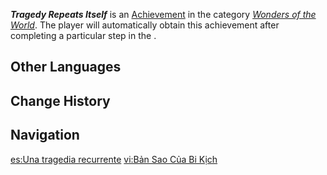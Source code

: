 {{Achievement Infobox
|id           = 84302
|order id     = 5081
|category     = Wonders of the World
|description  = Reveal the truth behind the "serial disappearances case."
|requirements = 
|primogems    = 5
|tracking     = 
|topic        = 
|type         = Quest
|quest        = As Light Rain Falls Without Reason
|hidden       = 1
}}
'''''Tragedy Repeats Itself''''' is an [[Achievement]] in the category ''[[Wonders of the World]]''. The player will automatically obtain this achievement after completing a particular step in the {{Quest|When All Return to the Waters}}.
<!--
==Gameplay Notes==
*-->

==Other Languages==
{{Other Languages
|en      = Tragedy Repeats Itself
|zhs     = 悲剧的复写
|zhs_rm  = Bēijù de Fùxiě
|zht     = 悲劇的複寫
|zht_rm  = Bēijù de Fùxiě
|zh_tl   = Tragedy's Replication
|ja      = 悲劇の複写
|ja_rm   = Higeki no Fukusha
|ja_tl   = Tragedy's Replication
|ko      = 비극의 반복
|ko_rm   = 
|ko_tl   = 
|es      = Una tragedia recurrente
|es_tl   = A recurring tragedy
|fr      = Quand la tragédie se répète
|fr_tl   = When Tragedy Repeats Itself
|ru      = Трагедия повторяется
|ru_tl   = Tragedy Repeats
|th      = โศกนาฏกรรมซ้ำรอย
|th_rm   = 
|th_tl   = 
|vi      = Bản Sao Của Bi Kịch
|vi_tl   = 
|de      = Tragödien wiederholen sich
|de_tl   = Tragedies Repeat Themselves
|id      = Tragedi Yang Terulang
|id_tl   = Repeated Tragedy
|pt      = A Tragédia se Repete
|pt_tl   = 
|tr      = Trajedi Kendini Tekrarlıyor
|tr_tl   = Tragedy Repeats Itself
|it      = La tragedia si ripete
|it_tl   = 
}}

==Change History==
{{Change History|4.0}}

==Navigation==
{{Achievement Navbox}}

[[es:Una tragedia recurrente]]
[[vi:Bản Sao Của Bi Kịch]]